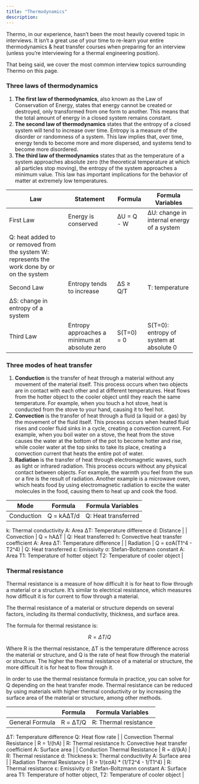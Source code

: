 ```yaml
---
title: "Thermodynamics"
description:
---
```

Thermo, in our experience, hasn’t been the most heavily covered topic in interviews. It isn’t a great use of your time to re-learn your entire thermodynamics & heat transfer courses when preparing for an interview (unless you’re interviewing for a thermal engineering position).

That being said, we cover the most common interview topics surrounding Thermo on this page.

### Three laws of thermodynamics

1. **The first law of thermodynamics**, also known as the Law of Conservation of Energy, states that energy cannot be created or destroyed, only transformed from one form to another. This means that the total amount of energy in a closed system remains constant.
2. **The second law of thermodynamics** states that the entropy of a closed system will tend to increase over time. Entropy is a measure of the disorder or randomness of a system. This law implies that, over time, energy tends to become more and more dispersed, and systems tend to become more disordered.
3. **The third law of thermodynamics** states that as the temperature of a system approaches absolute zero (the theoretical temperature at which all particles stop moving), the entropy of the system approaches a minimum value. This law has important implications for the behavior of matter at extremely low temperatures.

| Law | Statement | Formula | Formula Variables |
| --- | --- | --- | --- |
| First Law | Energy is conserved | ΔU = Q - W | ΔU: change in internal energy of a system
Q: heat added to or removed from the system W: represents the work done by or on the system |
| Second Law | Entropy tends to increase | ΔS ≥ Q/T | T: temperature
ΔS: change in entropy of a system |
| Third Law | Entropy approaches a minimum at absolute zero | S(T=0) = 0 | S(T=0): entropy of system at absolute 0 |

### Three modes of heat transfer

1. **Conduction** is the transfer of heat through a material without any movement of the material itself. This process occurs when two objects are in contact with each other and at different temperatures. Heat flows from the hotter object to the cooler object until they reach the same temperature. For example, when you touch a hot stove, heat is conducted from the stove to your hand, causing it to feel hot.
2. **Convection** is the transfer of heat through a fluid (a liquid or a gas) by the movement of the fluid itself. This process occurs when heated fluid rises and cooler fluid sinks in a cycle, creating a convection current. For example, when you boil water on a stove, the heat from the stove causes the water at the bottom of the pot to become hotter and rise, while cooler water at the top sinks to take its place, creating a convection current that heats the entire pot of water.
3. **Radiation** is the transfer of heat through electromagnetic waves, such as light or infrared radiation. This process occurs without any physical contact between objects. For example, the warmth you feel from the sun or a fire is the result of radiation. Another example is a microwave oven, which heats food by using electromagnetic radiation to excite the water molecules in the food, causing them to heat up and cook the food.

| Mode | Formula | Formula Variables |
| --- | --- | --- |
| Conduction | Q = kAΔT/d | Q: Heat transferred
k: Thermal conductivity
A: Area
ΔT: Temperature difference
d: Distance |
| Convection | Q = hAΔT | Q: Heat transferred
h: Convective heat transfer coefficient
A: Area
ΔT: Temperature difference |
| Radiation | Q = εσA(T1^4 - T2^4) | Q: Heat transferred
ε: Emissivity
σ: Stefan-Boltzmann constant
A: Area
T1: Temperature of hotter object
T2: Temperature of cooler object |

### Thermal resistance

Thermal resistance is a measure of how difficult it is for heat to flow through a material or a structure. It’s similar to electrical resistance, which measures how difficult it is for current to flow through a material.

The thermal resistance of a material or structure depends on several factors, including its thermal conductivity, thickness, and surface area.

The formula for thermal resistance is:

$$
R = \Delta T/Q
$$

Where R is the thermal resistance, ΔT is the temperature difference across the material or structure, and Q is the rate of heat flow through the material or structure. The higher the thermal resistance of a material or structure, the more difficult it is for heat to flow through it.

In order to use the thermal resistance formula in practice, you can solve for Q depending on the heat transfer mode. Thermal resistance can be reduced by using materials with higher thermal conductivity or by increasing the surface area of the material or structure, among other methods.

|  | Formula | Formula Variables |
| --- | --- | --- |
| General Formula | R = ΔT/Q | R: Thermal resistance
ΔT: Temperature difference
Q: Heat flow rate |
| Convection Thermal Resistance | R = 1/(hA) | R: Thermal resistance
h: Convective heat transfer coefficient
A: Surface area |
| Conduction Thermal Resistance | R = d/(kA) | R: Thermal resistance
d: Thickness
k: Thermal conductivity
A: Surface area |
| Radiation Thermal Resistance | R = 1/(εσA) * (1/T2^4 - 1/T1^4) | R: Thermal resistance
ε: Emissivity
σ: Stefan-Boltzmann constant
A: Surface area
T1: Temperature of hotter object, T2: Temperature of cooler object |